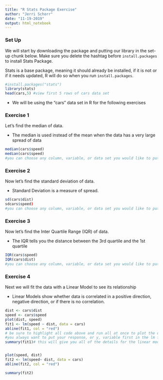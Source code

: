 ```yaml
---
title: "R Stats Package Exercise"
author: "Jerri Schorr"
date: "11-19-2019"
output: html_notebook
---
```


### Set Up 

We will start by downloading the package and putting our library in the set-up chunk below. Make sure you delete the hashtag before `install.packages` to install Stats Package.

Stats is a base package, meaning it should already be installed, if it is not or if it needs updated, R will do so when you run `install.packages`.

```r
#install.packages("stats")
library(stats)
head(cars,5) #view first 5 rows of cars data set
```

* We will be using the "cars" data set in R for the following exercises

### Exercise 1

Let's find the median of data.

* The median is used instead of the mean when the data has a very large spread of data

```r
median(cars$speed)
median(cars$speed)
#you can choose any column, variable, or data set you would like to put in the function
```

### Exercise 2

Now let's find the standard deviation of data.

* Standard Deviation is a measure of spread.

```r
sd(cars$dist)
sdcars$speed)
#you can choose any column, variable, or data set you would like to put in the function
```


### Exercise 3

Now let's find the Inter Quartile Range (IQR) of data.

* The IQR tells you the distance between the 3rd quartile and the 1st quartile

```r
IQR(cars$speed)
IQR(cars$dist)
#you can choose any column, variable, or data set you would like to put in the function
```


### Exercise 4

Next we will fit the data with a Linear Model to see its relationship

* Linear Models show whether data is correlated in a positive direction, negative direction, or if there is no correlation.

```r
dist <- cars$dist
speed <- cars$speed
plot(dist, speed)
fit1 <- lm(speed ~ dist, data = cars)
abline(fit1, col = "red")
# be sure to highlight all code above and run all at once to plot the data and see the fir of the linear model
#you always want to put your response, or y, variable first in the lm function.
summary(fit1)# this will give you all of the details for the linear model 


plot(speed, dist)
fit2 <- lm(speed~ dist, data = cars)
abline(fit2, col = "red")

summary(fit2)
```





